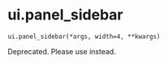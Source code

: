 # ui.panel_sidebar { #shiny.ui.panel_sidebar }

`ui.panel_sidebar(*args, width=4, **kwargs)`

Deprecated. Please use [](:func:`~shiny.ui.sidebar`) instead.